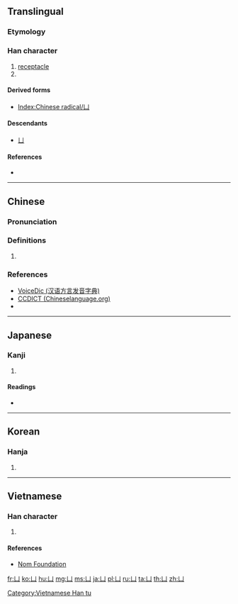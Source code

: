 {{character info/new}}
{{also|ㄩ}}
==Translingual==
{{stroke order|type=animate}}
===Etymology===
{{Han etyl}}

===Han character===
{{Han char|rn=17|rad=凵|as=00|sn=2|four=22770|canj=VL,XVL}}

# [[receptacle]]
# {{mul-kangxi radical-def}}

====Derived forms====
* [[Index:Chinese radical/凵]]

====Descendants====
* [[ㄩ]]

====References====
* {{Han ref|kx=0134.390|dkj=01800|dj=0300.250|hdz=10306.150|uh=51F5|ud=20981|bh=C942|bd=51522}}

----

==Chinese==
{{zh-forms}}

===Pronunciation===
{{zh-pron
|m=kǎn,qiǎn,qū
|c=ham3,ham2,ham1
|h=pfs=kham
|mn=khám
|w=
|mc=y
|oc=y
|ma=|ma2=
|cat=
}}

===Definitions===
{{zh-hanzi}}

# {{rfdef|lang=zh}}

===References===
* [http://cn.voicedic.com/ VoiceDic (汉语方言发音字典)]
* [http://www.chineselanguage.org/dictionaries/?mode=view&module=chardict&query=%E5%87%B5 CCDICT (Chineselanguage.org)]
* {{R:hak:Lau 1997}}

----

==Japanese==

===Kanji===
{{ja-kanji|grade=|rs=凵00}}

# {{defn|lang=ja|sort=凵00}}

====Readings====
* {{ja-readings|on=[[かん]] (kan), [[こん]] (kon)|kun=[[かんにょう]] (kannyou), [[かんがまえ]] (kangamae)}}

----

==Korean==

===Hanja===
{{ko-hanja|hangeul=감|rv=gam|mr=kam}}

# {{defn|lang=ko|sort=凵00}}

----

==Vietnamese==

===Han character===
{{vi-hantu|[[khảm]]|rs=凵00}}

# {{defn|lang=vi|sort=凵00}}

====References====
* [http://nomfoundation.org/common/nom_details.php?codepoint=51f5 Nom Foundation]

[[Category:Vietnamese Han tu]]
[[Category:CJKV radicals| ]]

[[fr:凵]]
[[ko:凵]]
[[hu:凵]]
[[mg:凵]]
[[ms:凵]]
[[ja:凵]]
[[pl:凵]]
[[ru:凵]]
[[ta:凵]]
[[th:凵]]
[[zh:凵]]